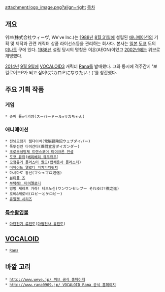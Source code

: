 attachment:logo_image.png?align=right
[[목차]]

== 개요 ==
위브(株式会社ウィーヴ, We've Inc.)는 [[1988년]] [[8월 31일]]에 설립된 [[애니메이션]]의 기획 및 제작과 관련 캐릭터 상품 라이선스등을 관리하는 회사다. 본사는 [[일본]] [[도쿄]] 도의 [[미나토#s-3|미나토]] 구에 있다. [[1988년]] 설립 당시의 명칭은 이온(AEON)이었고 [[2002년]]에는 위브로 개명했다.

[[2014년]] [[9월 9일]]에 [[VOCALOID|VOCALOID3]] 캐릭터 [[Rana]]를 발매했다. 그와 동시에 격주간지 '보컬로이드P가 되고 싶어!(ボカロＰになりたい！)'를 창간했다.

== 주요 기획 작품 ==
=== 게임 ===
 * 슈퍼 돌★리카쨩(スーパードール★リカちゃん)

=== 애니메이션 ===
 * 전뇌모험기 웹다이버(電脳冒険記ウェブダイバー)
 * 폭투선언 다이간다(爆闘宣言ダイガンダー)
 * [[트랜스포머 아마다|초로봇생명체 트랜스포머 마이크론 전설]]
 * [[도쿄 뮤뮤]]([[베리베리 뮤우뮤우]])
 * [[모험유기 플러스터 월드]]([[합체용사 플러스터]])
 * [[머메이드 멜로디 피치피치핏치]]
 * 마시마로 통신(マシュマロ通信)
 * [[뷰티풀 죠]]
 * [[부탁해! 마이멜로디]]
 * 멍멍 세레프 가라! 테츠노신(ワンワンセレプー それゆけ!徹之進)
 * 로비&케로비(ロビーとケロビー)
 * [[쥬얼펫 시리즈]]

=== [[특수촬영물]] ===
 * [[마탄전기 류켄도]]([[마법전사 유캔도]])

== [[VOCALOID]] ==
 * [[Rana]]

== 바깥 고리 ==
 * [[http://www.weve.jp/ 위브 공식 홈페이지]]
 * [[http://www.rana0909.jp/ VOCALOID Rana 공식 홈페이지]]


